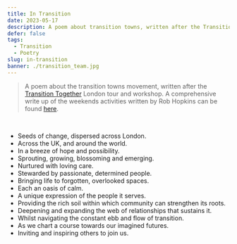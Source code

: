 ```yaml
---
title: In Transition
date: 2023-05-17
description: A poem about transition towns, written after the Transition Together London tour and workshop.
defer: false
tags:
  - Transition
  - Poetry
slug: in-transition
banner: ./transition_team.jpg
---
```


> A poem about the transition towns movement, written after the [Transition Together](https://transitiontogether.org.uk/) London tour and workshop. A comprehensive write up of the weekends activities written by Rob Hopkins can be found [here](https://www.robhopkins.net/2023/05/15/the-london-transition-gathering-4-days-of-transition-delights/).

<br/>

<div class="poem">
<ul>
<li>Seeds of change, dispersed across London.</li>
<li>Across the UK, and around the world.</li>
<li>In a breeze of hope and possibility.</li>
<li>Sprouting, growing, blossoming and emerging.</li>
<li>Nurtured with loving care.</li>
<li>Stewarded by passionate, determined people.</li>
<li>Bringing life to forgotten, overlooked spaces.</li>
<li>Each an oasis of calm.</li>
<li>A unique expression of the people it serves.</li>
<li>Providing the rich soil within which community can strengthen its roots.</li>
<li>Deepening and expanding the web of relationships that sustains it.</li>
<li>Whilst navigating the constant ebb and flow of transition.</li>
<li>As we chart a course towards our imagined futures.</li>
<li>Inviting and inspiring others to join us.</li>
</ul>
</div>